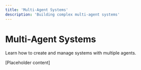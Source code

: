 ```yaml
---
title: 'Multi-Agent Systems'
description: 'Building complex multi-agent systems'
---
```


# Multi-Agent Systems

Learn how to create and manage systems with multiple agents.

[Placeholder content] 